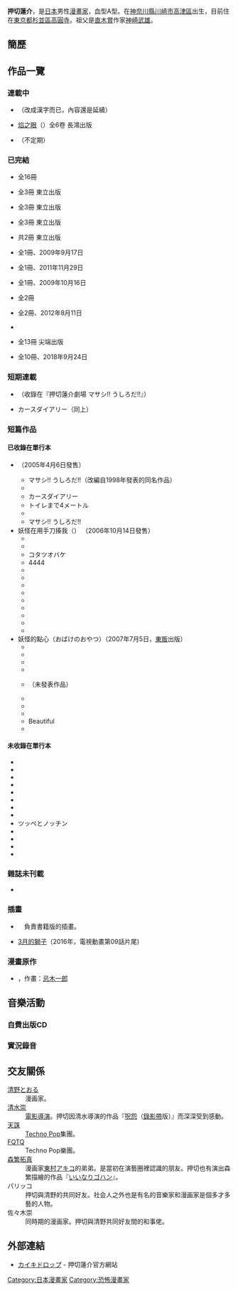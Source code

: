 {{multiple issues|
{{blpunsourced|time=2013-11-20T15:12:53+00:00}}
{{expand|time=2013-11-20T15:12:53+00:00}}
{{lead section|time=2013-11-20T15:12:53+00:00}}
}}
{{Infobox Comics creator
|名稱= 押切 蓮介
|english= Oshikiri Rensuke
|本名= 神崎 良太
|japanese=押切 蓮介
|kana= おしきり れんすけ
|romaji= Oshikiri Rensuke
|出生日期= {{Birth date|1979|9|19}}
|出生地點= {{JPN}}[[神奈川縣|神奈川縣]][[川崎市|川崎市]]
|逝世日期= 
|逝世地點= 
|國籍= {{JPN}}
|職業= [[漫畫家|漫畫家]]、[[歌手|歌手]]
|類型= [[少年漫畫|少年漫畫]]、[[恐怖漫畫|恐怖漫畫]]、[[青年漫畫|青年漫畫]]
|活動開始= 1998年
|活動結束= 
|筆名= {{nihongo|押切 蓮介|押切 蓮介}}<br>Oshikiri Kensuke
|代表作= 《[[噗嗶啵～來自未來～|噗嗶啵～來自未來～]]》<br>《[[三角草的春天|三角草的春天]]》<br>《[[黃昏特攻隊|黃昏特攻隊]]》<br>《[[高分少女|高分少女]]》
|獲得獎項= [[週刊Young_Magazine|週刊YOUNG MAGAZINE]]月間新人漫畫獎、TV Bros. 2012漫畫大賞
}}

'''押切蓮介'''{{BD|1979年|9月19日|catIdx=Oshikiri Kensuke}}，是[[日本|日本]]男性[[漫畫家|漫畫家]]，血型A型。在[[神奈川縣|神奈川縣]][[川崎市|川崎市]][[高津區|高津區]]出生，目前住在[[東京都|東京都]][[杉並區|杉並區]][[高圓寺|高圓寺]]。祖父是[[直木賞|直木賞]]作家[[神崎武雄|神崎武雄]]。

==簡歷==
==作品一覽==
=== 連載中 ===
* {{lang|ja|椿鬼}}（改成漢字而已，內容還是延續）
*[[焰之眼|焰之眼]]（{{lang|ja|焔の眼}}）全6卷 長鴻出版
* {{lang|ja|スキスキ!!アクアリウム}}（不定期）

=== 已完結 ===
* {{lang|ja|でろでろ}}  全16冊
* {{nihongo|[[噗嗶啵～來自未來～|噗嗶啵～來自未來～]]|プピポー!}} 全3冊 東立出版
* {{nihongo|[[三角草的春天|三角草的春天]]|ミスミソウ}} 全3冊 東立出版
* {{nihongo|椿鬼|ツバキ}} 全3冊 東立出版
* {{nihongo|我、姊姊和妖怪|ぼくと姉とオバケたち}} 共2冊 東立出版
* {{lang|ja|ピコピコ少年}} 全1冊、2009年9月17日
* {{lang|ja|ピコピコ少年TURBO}} 全1冊、2011年11月29日
* {{lang|ja|猫背を伸ばして}} 全1冊、2009年10月16日
* {{lang|ja|サユリ}} 全2冊
* {{lang|ja|おどろ町モノノケ録}} 全2冊、2012年8月11日
* {{lang|ja|おばけなんていないさ}}
* {{nihongo|[[黃昏特攻隊|黃昏特攻隊]]|ゆうやみ特攻隊}} 全13冊 尖端出版
*{{nihongo|[[高分少女|高分少女]]|ハイスコアガール}} 全10冊、2018年9月24日

=== 短期連載 ===
* {{lang|ja|悪霊ドリル}}（收錄在『押切蓮介劇場 マサシ!! うしろだ!!』）
* カースダイアリー（同上）

=== 短篇作品 ===
==== 已收錄在單行本 ====
* {{lang|ja|押切蓮介劇場 マサシ!! うしろだ!!}} （2005年4月6日發售）
** マサシ!! うしろだ!!（改編自1998年發表的同名作品）
** {{lang|ja|悪霊ドリル}}
** カースダイアリー
** トイレまで4メートル
** {{lang|ja|卒業シャーク}}
** マサシ!! うしろだ!!
* 妖怪在用手刀揍我（{{lang|ja|ドヒー!おばけが僕をぺんぺん殴る!}}） （2006年10月14日發售）
** {{lang|ja|ドヒー!おばけが僕をぺんぺん殴る!}}
** {{lang|ja|しゃれこうべに目を入れろ!}}
** コタツオバケ
** 4444
** {{lang|ja|絶叫!! 呪われた深夜タクシー}}
** {{lang|ja|恐怖!! 人喰いマンション}}
** {{lang|ja|妖怪雀荘}}
** {{lang|ja|巨大麻雀地獄絵図}}
** {{lang|ja|執念の九連宝燈}}
** {{lang|ja|悪夢のメンタルケア}}
** {{lang|ja|真剣10代しゃべらね場}}
** {{lang|ja|かげろうの日々}}
** {{lang|ja|恐怖の修学旅行}}
* 妖怪的點心（おばけのおやつ）（2007年7月5日，[[東販|東販]]出版）
** {{Ruby|為什麼！校長竟然攻擊我!!|一体何故!校長が私を襲う!!|zh|ja}}
** {{Ruby|東京陰陽魔界|東京トワイライトゾーン|zh|ja}}
** {{Ruby|億萬小刀|ギガナイフ|zh|ja}}
** {{Ruby|遠距|遠隔|zh|ja}}
** {{Ruby|密室鬼燈|密室オバケ|zh|ja}}（未發表作品）
** {{Ruby|住手！不要欺負猴子啊！|やめろ!サルをいじめるな!|zh|ja}}
** {{Ruby|嗶啵嗶啵少年「守護我們的小小天國」篇|ピコピコ少年「小さい天国を守れ！」の巻|zh|ja}}
** {{Ruby|嗶啵嗶啵少年「臭小鬼黑名單」篇|ピコピコ少年「クソガキブラックリスト」の巻|zh|ja}}
** Beautiful
** {{Ruby|想要遇見鬼|霊に会いたくて|zh|ja}}

==== 未收錄在單行本 ====
* {{lang|ja|おどろ屋怪異打倒団}}
* {{lang|ja|くだらんKINGU 47「恐怖の帰り道」}}
* {{lang|ja|暴走族狩り悪夢のネオナチ集団}}
* {{lang|ja|世間相撲}}
* {{lang|ja|赤い家}}
* {{lang|ja|黄泉の風}}
* {{lang|ja|赤の糸}}
* {{lang|ja|後悔の奈落}}
* ツッペとノッチン
* {{lang|ja|ひかりの森}}
* {{lang|ja|モグモンのテレビ通販}}
* {{lang|ja|忘却の里}}
* {{lang|ja|山ノ上文房具店}}

=== 雜誌未刊載 ===
* {{lang|ja|蓮介漫画日記}}
=== 插畫 ===
* {{lang|ja|学校のコワイうわさ 新・花子さんがきた!!}}　負責書籍版的插畫。
* [[3月的獅子|3月的獅子]]（2016年，電視動畫第09話片尾)

===漫畫原作===
*{{nihongo|[[妖怪按摩店|妖怪按摩店]]|妖怪マッサージ}}，作畫：[[忌木一郎|忌木一郎]]

== 音樂活動 ==
=== 自費出版CD ===
=== 實況錄音 ===
== 交友關係 ==
; [[清野とおる|清野とおる]]
: 漫画家。
; [[清水崇|清水崇]]
: [[電影導演|電影導演]]。押切因清水導演的作品『[[呪怨|呪怨]]（[[錄影帶|錄影帶]]版）』而深深受到感動。
; [[天誅_(バンド)|天誅]]
: [[Techno_Pop|Techno Pop]]集團。
; [[FQTQ|FQTQ]]
: Techno Pop樂團。
; [[森繁拓真|森繁拓真]]
: 漫画家[[東村アキコ|東村アキコ]]的弟弟。是當初在演藝圈裡認識的朋友。押切也有演出森繁描繪的作品『[[いいなりゴハン|いいなりゴハン]]』。
; パリッコ
: 押切與清野的共同好友。社会人之外也是有名的音樂家和漫画家是個多才多藝的人物。
; 佐々木崇
: 同時期的漫画家。押切與清野共同好友間的和事佬。

== 外部連結 ==
*{{ja}}[http://www.kinet.or.jp/osikiri/index.htm カイキドロップ] {{Wayback|url=http://www.kinet.or.jp/osikiri/index.htm |date=20201203112659 }} - 押切蓮介官方網站

{{DEFAULTSORT:Oshikiri Kensuke}}
[[Category:日本漫畫家|Category:日本漫畫家]]
[[Category:恐怖漫畫家|Category:恐怖漫畫家]]